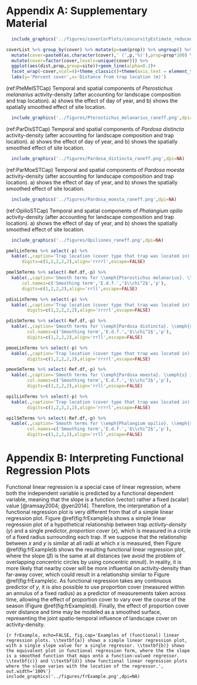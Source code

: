 \newpage

# Appendix A: Supplementary Material {-}

\beginsupplement

```r
  include_graphics('../figures/coverCorPlots/concurvityEstimate_reduced.png',dpi=NA)
```

```r
coverList %>% group_by(cover) %>% mutate(p=sum(prop)) %>% ungroup() %>% mutate(p=100*round(p/sum(unique(p)),4)) %>% 
  mutate(cover=paste0(as.character(cover),' (',p,'%)'),prop=prop*100) %>% 
  mutate(cover=factor(cover,levels=unique(cover))) %>% 
  ggplot(aes(dist,prop,group=site))+geom_line(alpha=0.2)+
  facet_wrap(~cover,ncol=4)+theme_classic()+theme(axis.text = element_text(size = 8),strip.text=element_text(size=8))+
  labs(y='Percent cover',x='Distance from trap location (m)')
```

(ref:PteMelSTCap) Temporal and spatial components of _Pterostichus melanarius_ activity-density (after accounting for landscape composition and trap location). a) shows the effect of day of year, and b) shows the spatially smoothed effect of site location.

```r
  include_graphics('../figures/Pterostichus_melanarius_raneff.png',dpi=NA)
```

(ref:ParDisSTCap) Temporal and spatial components of _Pardosa distincta_ activity-density (after accounting for landscape composition and trap location). a) shows the effect of day of year, and b) shows the spatially smoothed effect of site location.

```r
  include_graphics('../figures/Pardosa_distincta_raneff.png',dpi=NA)
```

(ref:ParMoeSTCap) Temporal and spatial components of _Pardosa moesta_ activity-density (after accounting for landscape composition and trap location). a) shows the effect of day of year, and b) shows the spatially smoothed effect of site location.

```r
  include_graphics('../figures/Pardosa_moesta_raneff.png',dpi=NA)
```

(ref:OpilioSTCap) Temporal and spatial components of _Phalangium opilio_ activity-density (after accounting for landscape composition and trap location). a) shows the effect of day of year, and b) shows the spatially smoothed effect of site location.

```r
  include_graphics('../figures/Opiliones_raneff.png',dpi=NA)
```

```r
pmelLinTerms %>% select(-p) %>% 
  kable(.,caption='Trap location (cover type that trap was located in) intercept estimates for \\emph{Pterostichus melanarius}',col.names=c('Trap location','$\\beta$','S.E.','Z','p'),
      digits=c(1,2,2,2,2),align='rrrrl',escape=FALSE)
```


```r
pmelSmTerms %>% select(-Ref.df,-p) %>% 
  kable(.,caption='Smooth terms for \\emph{Pterostichus melanarius}. \\emph{s} indicates a thin-plate spline, \\emph{ti} indicates a tensor-product interaction. All terms except for day and (E,N) are functional regression fits.',
      col.names=c('Smoothing term','E.d.f.','$\\chi^2$','p'),
      digits=c(1,2,2,2),align='rrll',escape=FALSE)
```

```r
pdisLinTerms %>% select(-p) %>% 
  kable(.,caption='Trap location (cover type that trap was located in) intercept estimates for \\emph{Pardosa distincta}',col.names=c('Trap location','$\\beta$','S.E.','Z','p'),
        digits=c(1,2,2,2,2),align='rrrrl',escape=FALSE)
```

```r
pdisSmTerms %>% select(-Ref.df,-p) %>% 
  kable(.,caption='Smooth terms for \\emph{Pardosa distincta}. \\emph{s} indicates a thin-plate spline, \\emph{ti} indicates a tensor-product interaction. All terms except for day and (E,N) are functional regression fits.',
        col.names=c('Smoothing term','E.d.f.','$\\chi^2$','p'),
        digits=c(1,2,2,2),align='rrll',escape=FALSE)
```

```r
pmoeLinTerms %>% select(-p) %>% 
  kable(.,caption='Trap location (cover type that trap was located in) intercept estimates for \\emph{Pardosa moesta}.',col.names=c('Trap location','$\\beta$','S.E.','Z','p'),
        digits=c(1,2,2,2,2),align='rrrrl',escape=FALSE)
```

```r
pmoeSmTerms %>% select(-Ref.df,-p) %>% 
  kable(.,caption='Smooth terms for \\emph{Pardosa moesta}. \\emph{s} indicates a thin-plate spline, \\emph{ti} indicates a tensor-product interaction. All terms except for day and (E,N) are functional regression fits.',
        col.names=c('Smoothing term','E.d.f.','$\\chi^2$','p'),
        digits=c(1,2,2,2),align='rrll',escape=FALSE)
```

```r
opilLinTerms %>% select(-p) %>% 
  kable(.,caption='Trap location (cover type that trap was located in) intercept estimates for \\emph{Phalangium opilio}',col.names=c('Trap location','$\\beta$','S.E.','Z','p'),
        digits=c(1,2,2,2,2),align='rrrrl',escape=FALSE)
```

```r
opilSmTerms %>% select(-Ref.df,-p) %>% 
  kable(.,caption='Smooth terms for \\emph{Phalangium opilio}. \\emph{s} indicates a thin-plate spline, \\emph{ti} indicates a tensor-product interaction. All terms except for day and (E,N) are functional regression fits.',
        col.names=c('Smoothing term','E.d.f.','$\\chi^2$','p'),
        digits=c(1,2,2,2),align='rrll',escape=FALSE)
```

\newpage

# Appendix B: Interpreting Functional Regression Plots {-}

Functional linear regression is a special case of linear regression, where both the independent variable is predicted by a functional dependent variable, meaning that the slope is a function (vector) rather a fixed (scalar) value [@ramsay2004; @yen2014].
Therefore, the interpretation of a functional regression plot is very different from that of a simple linear regression plot.
Figure \@ref(fig:frExample)a shows a simple linear regression plot of a hypothetical relationship between trap _activity-density_ (_y_) and a single predictor, _proportion cover_ (_x_), which is measured in a circle of a fixed radius surrounding each trap.
If we suppose that the relationship between _x_ and _y_ is similar at all radii at which _x_ is measured, then Figure \@ref(fig:frExample)b shows the resulting functional linear regression plot, where the slope ($\beta$) is the same at all distances (we avoid the problem of overlapping concentric circles by using concentric _annuli_).
In reality, it is more likely that nearby cover will be more influential on activity-density than far-away cover, which could result in a relationship similar to Figure \@ref(fig:frExample)c.
As functional regression takes any continuous predictor of _y_, it is also possible to use proportion cover (measured within an annulus of a fixed radius) as a predictor of measurements taken across time, allowing the effect of proportion cover to vary over the course of the season (Figure \@ref(fig:frExample)d).
Finally, the effect of proportion cover over distance and time may be modeled as a smoothed surface, representing the joint spatio-temporal influence of landscape cover on activity-density.

```{r frExample, echo=FALSE, fig.cap='Examples of (functional) linear regression plots. \\textbf{a)} shows a simple linear regression plot, with a single slope value for a single regressor. \\textbf{b)} shows the equivalent plot in functional regression form, where the the slope is a smoothed function that maps onto a function-valued regressor. \\textbf{c)} and \\textbf{d)} show functional linear regression plots where the slope varies with the location of the regressor.', out.width='100%'}  
  include_graphics('../figures/frExample.png',dpi=NA)
```